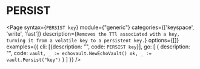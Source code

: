 # PERSIST

<Page
  syntax={`PERSIST key`}
  module={"generic"}
  categories={['keyspace', 'write', 'fast']}
  description={`Removes the TTl associated with a key, turning it from a volatile key to a persistent key.`}
  options={[]}
  examples={{
    cli: [{description: "", code: `PERSIST key`}],
    go: [
    {
      description: "",
      code: `vault, _ := echovault.NewEchoVault()
ok, _ := vault.Persist("key")`
    }
    ]
  }}
/>